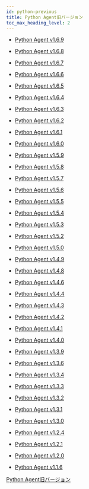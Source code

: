 ```yaml
---
id: python-previous
title: Python Agent旧バージョン
toc_max_heading_level: 2
---
```


- [Python Agent v1.6.9](python-1_6_9)

- [Python Agent v1.6.8](python-1_6_8)

- [Python Agent v1.6.7](python-1_6_7)

- [Python Agent v1.6.6](python-1_6_6)

- [Python Agent v1.6.5](python-1_6_5)

- [Python Agent v1.6.4](python-1_6_4)

- [Python Agent v1.6.3](python-1_6_3)

- [Python Agent v1.6.2](python-1_6_2)

- [Python Agent v1.6.1](python-1_6_1)

- [Python Agent v1.6.0](python-1_6_0)

- [Python Agent v1.5.9](python-1_5_9)

- [Python Agent v1.5.8](python-1_5_8)

- [Python Agent v1.5.7](python-1_5_7)

- [Python Agent v1.5.6](python-1_5_6)

- [Python Agent v1.5.5](python-1_5_5)

- [Python Agent v1.5.4](python-1_5_4)

- [Python Agent v1.5.3](python-1_5_3)

- [Python Agent v1.5.2](python-1_5_2)

- [Python Agent v1.5.0](python-1_5_0)

- [Python Agent v1.4.9](python-1_4_9)

- [Python Agent v1.4.8](python-1_4_8)

- [Python Agent v1.4.6](python-1_4_6)

- [Python Agent v1.4.4](python-1_4_4)

- [Python Agent v1.4.3](python-1_4_3)

- [Python Agent v1.4.2](python-1_4_2)

- [Python Agent v1.4.1](python-1_4_1)

- [Python Agent v1.4.0](python-1_4_0)

- [Python Agent v1.3.9](python-1_3_9)

- [Python Agent v1.3.6](python-1_3_6)

- [Python Agent v1.3.4](python-1_3_4)

- [Python Agent v1.3.3](python-1_3_3)

- [Python Agent v1.3.2](python-1_3_2)

- [Python Agent v1.3.1](python-1_3_1)

- [Python Agent v1.3.0](python-1_3_0)

- [Python Agent v1.2.4](python-1_2_4)

- [Python Agent v1.2.1](python-1_2_1)

- [Python Agent v1.2.0](python-1_2_0)

- [Python Agent v1.1.6](python-1_1_6)

[Python Agent旧バージョン](https://pypi.org/project/whatap-python/1.4.8/#history)

